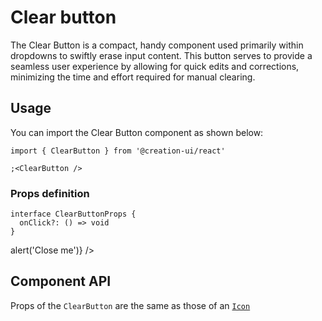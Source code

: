 
# Clear button

The Clear Button is a compact, handy component used primarily within dropdowns to swiftly erase input content. This button serves to provide a seamless user experience by allowing for quick edits and corrections, minimizing the time and effort required for manual clearing.

## Usage

You can import the Clear Button component as shown below:

```tsx copy
import { ClearButton } from '@creation-ui/react'

;<ClearButton />
```

### Props definition

```tsx copy
interface ClearButtonProps {
  onClick?: () => void
}
```


<Container>
  <ClearButton onClick={() => alert('Close me')} />
</Container>

## Component API

Props of the `ClearButton` are the same as those of an [`Icon`](/docs/components/icons#component-api)
